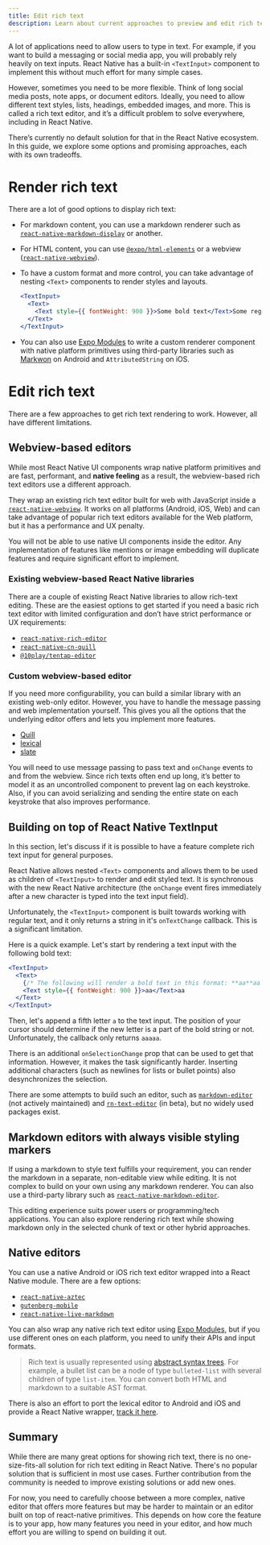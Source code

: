 ```yaml
---
title: Edit rich text
description: Learn about current approaches to preview and edit rich text in React Native.
---
```


A lot of applications need to allow users to type in text. For example, if you want to build a messaging or social media app, you will probably rely heavily on text inputs. React Native has a built-in `<TextInput>` component to implement this without much effort for many simple cases.

However, sometimes you need to be more flexible. Think of long social media posts, note apps, or document editors. Ideally, you need to allow different text styles, lists, headings, embedded images, and more. This is called a rich text editor, and it’s a difficult problem to solve everywhere, including in React Native.

There’s currently no default solution for that in the React Native ecosystem. In this guide, we explore some options and promising approaches, each with its own tradeoffs.

# Render rich text

There are a lot of good options to display rich text:

- For markdown content, you can use a markdown renderer such as [`react-native-markdown-display`](https://www.npmjs.com/package/react-native-markdown-display) or another.

- For HTML content, you can use [`@expo/html-elements`](https://www.npmjs.com/package/@expo/html-elements) or a webview ([`react-native-webview`](/versions/latest/sdk/webview/)).

- To have a custom format and more control, you can take advantage of nesting `<Text>` components to render styles and layouts.

  ```jsx
  <TextInput>
    <Text>
      <Text style={{ fontWeight: 900 }}>Some bold text</Text>Some regular text
    </Text>
  </TextInput>
  ```

- You can also use [Expo Modules](/modules/overview/) to write a custom renderer component with native platform primitives using third-party libraries such as [Markwon](https://github.com/noties/Markwon) on Android and `AttributedString` on iOS.

# Edit rich text

There are a few approaches to get rich text rendering to work. However, all have different limitations.

## Webview-based editors

While most React Native UI components wrap native platform primitives and are fast, performant, and **native feeling** as a result, the webview-based rich text editors use a different approach.

They wrap an existing rich text editor built for web with JavaScript inside a [`react-native-webview`](https://docs.expo.dev/versions/latest/sdk/webview/). It works on all platforms (Android, iOS, Web) and can take advantage of popular rich text editors available for the Web platform, but it has a performance and UX penalty.

You will not be able to use native UI components inside the editor. Any implementation of features like mentions or image embedding will duplicate features and require significant effort to implement.

### Existing webview-based React Native libraries

There are a couple of existing React Native libraries to allow rich-text editing. These are the easiest options to get started if you need a basic rich text editor with limited configuration and don’t have strict performance or UX requirements:

- [`react-native-rich-editor`](https://github.com/wxik/react-native-rich-editor)
- [`react-native-cn-quill`](https://github.com/imnapo/react-native-cn-quill)
- [`@10play/tentap-editor`](https://github.com/10play/10Tap-Editor)

### Custom webview-based editor

If you need more configurability, you can build a similar library with an existing web-only editor. However, you have to handle the message passing and web implementation yourself. This gives you all the options that the underlying editor offers and lets you implement more features.

- [Quill](https://quilljs.com/)
- [lexical](https://github.com/facebook/lexical)
- [slate](https://github.com/ianstormtaylor/slate)

You will need to use message passing to pass text and `onChange` events to and from the webview. Since rich texts often end up long, it’s better to model it as an uncontrolled component to prevent lag on each keystroke. Also, if you can avoid serializing and sending the entire state on each keystroke that also improves performance.

## Building on top of React Native TextInput

In this section, let's discuss if it is possible to have a feature complete rich text input for general purposes.

React Native allows nested `<Text>` components and allows them to be used as children of `<TextInput>` to render and edit styled text. It is synchronous with the new React Native architecture (the `onChange` event fires immediately after a new character is typed into the text input field).

Unfortunately, the `<TextInput>` component is built towards working with regular text, and it only returns a string in it's `onTextChange` callback. This is a significant limitation.

Here is a quick example. Let's start by rendering a text input with the following bold text:

```jsx
<TextInput>
  <Text>
    {/* The following will render a bold text in this format: **aa**aa */}
    <Text style={{ fontWeight: 900 }}>aa</Text>aa
  </Text>
</TextInput>
```

Then, let's append a fifth letter `a` to the text input. The position of your cursor should determine if the new letter is a part of the bold string or not. Unfortunately, the callback only returns `aaaaa`.

There is an additional `onSelectionChange` prop that can be used to get that information. However, it makes the task significantly harder. Inserting additional characters (such as newlines for lists or bullet points) also desynchronizes the selection.

There are some attempts to build such an editor, such as [`markdown-editor`](https://github.com/shakogegia/markdown-editor) (not actively maintained) and [`rn-text-editor`](https://github.com/amjadbouhouch/rn-text-editor) (in beta), but no widely used packages exist.

## Markdown editors with always visible styling markers

If using a markdown to style text fulfills your requirement, you can render the markdown in a separate, non-editable view while editing. It is not complex to build on your own using any markdown renderer. You can also use a third-party library such as [`react-native-markdown-editor`](https://github.com/kunall17/react-native-markdown-editor).

This editing experience suits power users or programming/tech applications. You can also explore rendering rich text while showing markdown only in the selected chunk of text or other hybrid approaches.

## Native editors

You can use a native Android or iOS rich text editor wrapped into a React Native module. There are a few options:

- [`react-native-aztec`](https://github.com/WordPress/gutenberg/tree/trunk/packages/react-native-aztec)
- [`gutenberg-mobile`](https://github.com/wordpress-mobile/gutenberg-mobile)
- [`react-native-live-markdown`](https://github.com/Expensify/react-native-live-markdown)

You can also wrap any native rich text editor using [Expo Modules](/modules/overview/), but if you use different ones on each platform, you need to unify their APIs and input formats.

> Rich text is usually represented using [abstract syntax trees](https://en.wikipedia.org/wiki/Abstract_syntax_tree). For example, a bullet list can be a node of type `bulleted-list` with several children of type `list-item`. You can convert both HTML and markdown to a suitable AST format.

There is also an effort to port the lexical editor to Android and iOS and provide a React Native wrapper, [track it here](https://github.com/facebook/lexical/discussions/2410).

## Summary

While there are many great options for showing rich text, there is no one-size-fits-all solution for rich text editing in React Native. There's no popular solution that is sufficient in most use cases. Further contribution from the community is needed to improve existing solutions or add new ones.

For now, you need to carefully choose between a more complex, native editor that offers more features but may be harder to maintain or an editor built on top of react-native primitives. This depends on how core the feature is to your app, how many features you need in your editor, and how much effort you are willing to spend on building it out.
